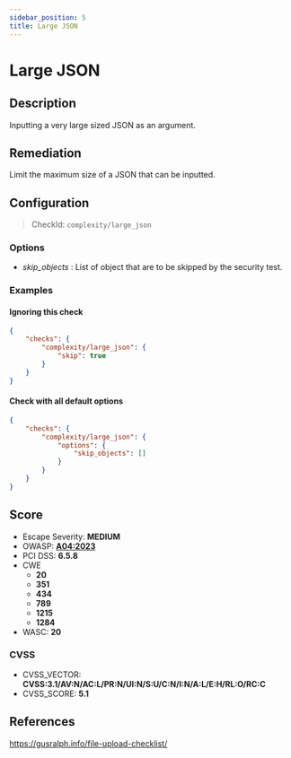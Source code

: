 ```yaml
---
sidebar_position: 5
title: Large JSON
---
```


# Large JSON

## Description

Inputting a very large sized JSON as an argument.

## Remediation

Limit the maximum size of a JSON that can be inputted.


## Configuration

> CheckId: `complexity/large_json`

### Options

- *skip_objects* : List of object that are to be skipped by the security test.



### Examples


#### Ignoring this check

```json
{
    "checks": {
        "complexity/large_json": {
            "skip": true
        }
    }
}
```


#### Check with all default options

```json
{
    "checks": {
        "complexity/large_json": {
            "options": {
                "skip_objects": []
            }
        }
    }
}
```




## Score

- Escape Severity: **<span className="medium-severity">MEDIUM</span>**
- OWASP: **[A04:2023](https://github.com/OWASP/API-Security/blob/master/editions/2023/en/0xa4-unrestricted-resource-consumption.md)**
- PCI DSS: **6.5.8**
- CWE
  - **20**
  - **351**
  - **434**
  - **789**
  - **1215**
  - **1284**
- WASC: **20**



### CVSS

- CVSS_VECTOR: **CVSS:3.1/AV:N/AC:L/PR:N/UI:N/S:U/C:N/I:N/A:L/E:H/RL:O/RC:C**
- CVSS_SCORE: **5.1**

## References

https://gusralph.info/file-upload-checklist/
